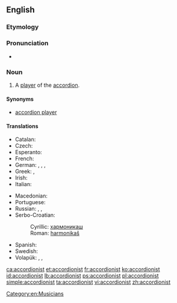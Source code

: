 ==English==

===Etymology===
{{suffix|accordion|ist|lang=en}}

===Pronunciation===
* {{a|US}} {{IPA|/ə.ˈkɔɹd.i.ə.nəst/|lang=en}}

===Noun===
{{en-noun}}

# A [[player]] of the [[accordion]].

====Synonyms====
* [[accordion player]]

====Translations====
{{trans-top|player of the accordion}}
* Catalan: {{t|ca|acordionista|m|f}}
* Czech: {{t|cs|harmonikář|m}}
* Esperanto: {{t|eo|akordionisto}}
* French: {{t+|fr|accordéoniste|m|f}}
* German: {{t+|de|Akkordeonspieler|m}}, {{t+|de|Akkordeonspielerin|f}}, {{t|de|Akkordeonist|m}}, {{t|de|Akkordeonistin|f}}
* Greek: {{t+|el|ακορντεονίστας|m|tr=akornteonístas}}, {{t+|el|ακορντεονίστρια|f|tr=akornteonístria}}
* Irish: {{t|ga|cairdíneoir|m}}
* Italian: {{t|it|fisarmonicista|m|f}}
{{trans-mid}}
* Macedonian: {{t|mk|армоникаш|m|tr=armonikáš}}
* Portuguese: {{t+|pt|acordeonista|m|f}}
* Russian: {{t+|ru|аккордеони́ст|m|tr=akkordeoníst}}, {{t+|ru|баяни́ст|m|tr=bajaníst}}, {{t+|ru|гармони́ст|m|tr=garmoníst}}
* Serbo-Croatian:
*: Cyrillic: [[хармоникаш#Serbian|хармоникаш]] {{g|m}}
*: Roman: [[harmonikaš#Serbian|harmonikaš]] {{g|m}}
* Spanish: {{t+|es|acordeonista|m|f}}
* Swedish: {{t+|sv|dragspelare|c}}
* Volapük: {{qualifier|♂♀}} {{t|vo|tiraharmonöman}}, {{qualifier|♂}} {{t|vo|hitiraharmonöman}}, {{qualifier|♀}} {{t|vo|jitiraharmonöman}}
{{trans-bottom}}

[[Category:en:Musicians]]

[[ca:accordionist]]
[[et:accordionist]]
[[fr:accordionist]]
[[ko:accordionist]]
[[id:accordionist]]
[[lb:accordionist]]
[[ps:accordionist]]
[[pl:accordionist]]
[[simple:accordionist]]
[[ta:accordionist]]
[[vi:accordionist]]
[[zh:accordionist]]